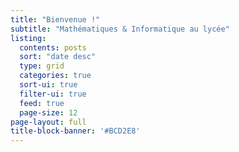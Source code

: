 ```yaml
---
title: "Bienvenue !"
subtitle: "Mathématiques & Informatique au lycée"
listing:
  contents: posts
  sort: "date desc"
  type: grid
  categories: true
  sort-ui: true
  filter-ui: true
  feed: true
  page-size: 12
page-layout: full
title-block-banner: '#BCD2E8'
---
```



